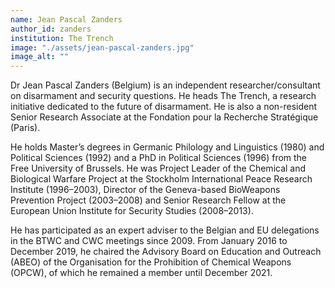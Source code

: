 ---
name: Jean Pascal Zanders
author_id: zanders
institution: The Trench
image: "./assets/jean-pascal-zanders.jpg"
image_alt: ""
---

Dr Jean Pascal Zanders (Belgium) is an independent researcher/consultant on disarmament and security questions. He heads The Trench, a research initiative dedicated to the future of disarmament. He is also a non-resident Senior Research Associate at the Fondation pour la Recherche Stratégique (Paris).

He holds Master’s degrees in Germanic Philology and Linguistics (1980) and Political Sciences (1992) and a PhD in Political Sciences (1996) from the Free University of Brussels. He was Project Leader of the Chemical and Biological Warfare Project at the Stockholm International Peace Research Institute (1996–2003), Director of the Geneva-based BioWeapons Prevention Project (2003–2008) and Senior Research Fellow at the European Union Institute for Security Studies (2008–2013).

He has participated as an expert adviser to  the Belgian and EU delegations in the BTWC and CWC meetings since 2009. From January 2016 to December 2019, he chaired the Advisory Board on Education and Outreach (ABEO) of the Organisation for the Prohibition of Chemical Weapons (OPCW), of which he remained a member until December 2021.
